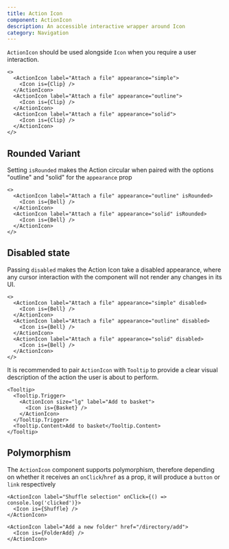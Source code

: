 ```yaml
---
title: Action Icon
component: ActionIcon
description: An accessible interactive wrapper around Icon
category: Navigation
---
```


`ActionIcon` should be used alongside `Icon` when you require a user interaction.

```tsx preview
<>
  <ActionIcon label="Attach a file" appearance="simple">
    <Icon is={Clip} />
  </ActionIcon>
  <ActionIcon label="Attach a file" appearance="outline">
    <Icon is={Clip} />
  </ActionIcon>
  <ActionIcon label="Attach a file" appearance="solid">
    <Icon is={Clip} />
  </ActionIcon>
</>
```

## Rounded Variant

Setting `isRounded` makes the Action circular when paired with the options "outline" and "solid" for the `appearance` prop

```tsx preview
<>
  <ActionIcon label="Attach a file" appearance="outline" isRounded>
    <Icon is={Bell} />
  </ActionIcon>
  <ActionIcon label="Attach a file" appearance="solid" isRounded>
    <Icon is={Bell} />
  </ActionIcon>
</>
```

## Disabled state

Passing `disabled` makes the Action Icon take a disabled appearance, where any cursor interaction with the component will not render any changes in its UI.

```tsx preview
<>
  <ActionIcon label="Attach a file" appearance="simple" disabled>
    <Icon is={Bell} />
  </ActionIcon>
  <ActionIcon label="Attach a file" appearance="outline" disabled>
    <Icon is={Bell} />
  </ActionIcon>
  <ActionIcon label="Attach a file" appearance="solid" disabled>
    <Icon is={Bell} />
  </ActionIcon>
</>
```

It is recommended to pair `ActionIcon` with `Tooltip` to provide a clear visual description of the action the user is about to perform.

```tsx preview
<Tooltip>
  <Tooltip.Trigger>
    <ActionIcon size="lg" label="Add to basket">
      <Icon is={Basket} />
    </ActionIcon>
  </Tooltip.Trigger>
  <Tooltip.Content>Add to basket</Tooltip.Content>
</Tooltip>
```

## Polymorphism

The `ActionIcon` component supports polymorphism, therefore depending on whether it receives an `onClick`/`href` as a prop, it will produce a `button` or `link` respectively

```tsx preview
<ActionIcon label="Shuffle selection" onClick={() => console.log('clicked')}>
  <Icon is={Shuffle} />
</ActionIcon>
```

```tsx preview
<ActionIcon label="Add a new folder" href="/directory/add">
  <Icon is={FolderAdd} />
</ActionIcon>
```
